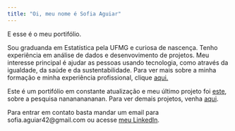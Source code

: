 ---
title: "Oi, meu nome é Sofia Aguiar"
---

E esse é o meu portifólio.  

Sou graduanda em Estatística pela UFMG e curiosa de nascença. Tenho experiência em análise de dados e desenvovimento de projetos. Meu interesse principal é ajudar as pessoas usando tecnologia, como através da igualdade, da saúde e da sustentabilidade. Para ver mais sobre a minha formação e minha experiência profissional, clique [aqui.](sobre.qmd "Sobre")

Este é um portifólio em constante atualização e meu último projeto foi [este](projetos/desc.qmd), sobre a pesquisa nanananananan. Para ver demais projetos, venha [aqui](projetos.qmd "Projetos").

Para entrar em contato basta mandar um email para sofia.aguiar42@gmail.com ou acesse [meu LinkedIn](https://www.linkedin.com/in/sofia-moreira-de-aguiar/).

